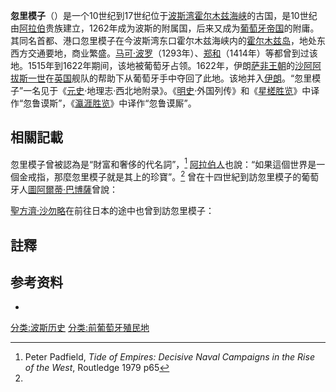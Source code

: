'''忽里模子'''（{{lang-pt|Ormuz}}）是一个10世纪到17世纪位于[[波斯湾|波斯湾]][[霍尔木兹海峡|霍尔木兹海峡]]的古国，是10世纪由[[阿拉伯|阿拉伯]]贵族建立，1262年成为波斯的附属国，后来又成为[[葡萄牙帝国|葡萄牙帝国]]的附庸。其同名首都、港口忽里模子在今波斯湾东口霍尔木兹海峡内的[[霍尔木兹岛|霍尔木兹岛]]，地处东西方交通要地，商业繁盛。[[马可·波罗|马可·波罗]]（1293年）、[[郑和|郑和]]（1414年）等都曾到过该地。1515年到1622年期间，该地被葡萄牙占领。1622年，伊朗[[萨非王朝|萨非王朝]]的[[沙阿|沙阿]][[阿拔斯一世|阿拔斯一世]]在[[英国|英国]]舰队的帮助下从葡萄牙手中夺回了此地。该地并入[[伊朗|伊朗]]。“忽里模子”一名见于《[[元史|元史]]·地理志·西北地附录》。《[[明史|明史]]·外国列传》和《[[星槎胜览|星槎胜览]]》中译作“忽鲁谟斯”，《[[瀛涯胜览|瀛涯胜览]]》中译作“忽鲁谟厮”。

== 相關記載 ==

忽里模子曾被認為是“財富和奢侈的代名詞”，<ref name="Peter Padfield p65">Peter Padfield, ''Tide of Empires: Decisive Naval Campaigns in the Rise of the West'', Routledge 1979 p65</ref> [[阿拉伯人|阿拉伯人]]也說：“如果這個世界是一個金戒指，那麼忽里模子就是其上的珍寶”。<ref name="Peter Padfield p65"/> 曾在十四世紀到訪忽里模子的葡萄牙人[[圖阿爾蒂·巴博薩|圖阿爾蒂·巴博薩]]曾說：

{{cquote|這個島嶼和城市的人是波斯人和阿拉伯人，這些[[波斯人|波斯人]]（說阿拉伯語和其他語言者被稱作Psa<ref>''pesh''，[[閃族語|閃族語]]語根“嘴”，常意味著“演講”</ref>）高大漂亮，是一個很棒的民族...他們壯實而安逸。持[[穆罕默德|穆罕默德]]的教條，他們總是很放縱自己，有各種各樣的樂器。阿拉伯人的膚色比他們更黑。<ref>''The Book of Duarte Barbosa: An Account of the Countries Bordering on the Indian Ocean and their inhabitants'', written by [[Duarte_Barbosa|Duarte Barbosa]] and completed about the year 1518 AD, 1812 translation by the Royal Academy of Sciences Lisbon, Asian Educational Services 2005</ref>}}

[[聖方濟·沙勿略|聖方濟·沙勿略]]在前往日本的途中也曾到訪忽里模子：

{{cquote|它的道德境界實在糟糕。它是惡臭的淫蕩之家，是東方宗教所有腐敗部份的結合體。連基督徒都墮落其中。這裡雖然只有少數教士，但他們也給自己的名字抹了黑。

阿拉伯人和波斯人引進了大部份最糟糕的惡習。據說忽里模子是一個融合了許多腔調的[[巴比倫|巴比倫]]，它們的道德敗壞程度也可以相媲美。合法的婚姻只是極端例外。外國人、士兵和商人將自己的節制拋棄在情欲的放縱里。邪惡成為美，毀約和欠債被認為是好生意...<ref>[[聖方濟·沙勿略|Francis Xavier]], [[Henry_James_Coleridge|Henry James Coleridge]], ''The Life and Letters of St. Francis Xavier 1506-1556'', Asian Educational Services 1997 Edition p104-5</ref>}}

==註釋==
{{reflist}}

== 参考资料 ==
{{refbegin}}
* {{cite book zh |author=辞海编纂委员会 |title=《辞海》（1999年版） |format=M |edition=1 |location=上海
 |publisher=上海辞书出版社 |date=2000 |pages= |id= ISBN 7-5326-0630-9}}
{{refend}}

{{Coord|27|06|N|56|27|E|display=title}}

[[分类:波斯历史|分类:波斯历史]]
[[分类:前葡萄牙殖民地|分类:前葡萄牙殖民地]]